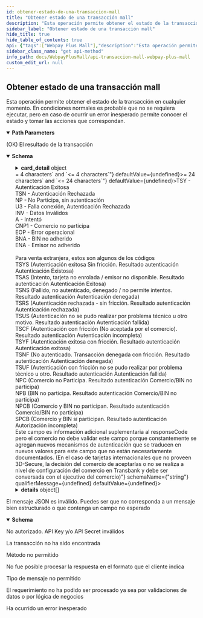 ```yaml
---
id: obtener-estado-de-una-transaccion-mall
title: "Obtener estado de una transacción mall"
description: "Esta operación permite obtener el estado de la transacción en cualquier momento. En condiciones normales es probable que no se requiera ejecutar, pero en caso de ocurrir un error inesperado permite conocer el estado y tomar las acciones que correspondan."
sidebar_label: "Obtener estado de una transacción mall"
hide_title: true
hide_table_of_contents: true
api: {"tags":["Webpay Plus Mall"],"description":"Esta operación permite obtener el estado de la transacción en cualquier momento. En condiciones normales es probable que no se requiera ejecutar, pero en caso de ocurrir un error inesperado permite conocer el estado y tomar las acciones que correspondan.","parameters":[{"name":"token","in":"path","required":true,"description":"Token de la transacción","schema":{"type":"string","minimum":64,"maximum":64,"example":"e9d555262db0f989e49d724b4db0b0af367cc415cde41f500a776550fc5fddd3"}}],"responses":{"200":{"description":"(OK) El resultado de la transacción","content":{"application/json":{"schema":{"type":"object","properties":{"buy_order":{"type":"string","description":"Es el código único de la orden de compra generada por el comercio mall","example":"ordenCompra12345678","maxLength":26},"session_id":{"type":"string","description":"Identificador de sesión, uso interno de comercio, este valor es devuelto al final de la transacción. Largo máximo 61","example":"sesion1234557545","maxLength":61},"card_detail":{"type":"object","description":"Objeto que representa los datos de la tarjeta de crédito del tarjeta habiente.","properties":{"card_detail.card_number":{"type":"string","description":"4 últimos números de la tarjeta de crédito del tarjetahabiente. Solo para comercios autorizados por Transbank se envía el número completo. Largo máximo 19.","minLength":4,"maxLength":19,"example":6623}}},"accounting_date":{"type":"string","description":"Fecha de la autorización. Largo 4, formato MMDD","maxLength":4,"minLength":4,"example":"MMDD"},"transaction_date":{"type":"string","description":"Fecha y hora de la autorización. Largo 24, formato ISO 8601 (Ej yyyy-mm-ddTHH:mm:ss.xxxZ)","maxLength":24,"minLength":24,"example":"yyyy-mm-ddTHH:mm:ss.xxxZ"},"vci":{"type":"string","description":"Resultado de la autenticación del tarjetahabiente. Algunos de ellos son <br>TSY - Autenticación Exitosa <br>TSN - Autenticación Rechazada <br>NP - No Participa, sin autenticación <br>U3 - Falla conexión, Autenticación Rechazada <br>INV - Datos Inválidos <br>A - Intentó <br>CNP1 - Comercio no participa <br>EOP - Error operacional <br>BNA - BIN no adherido <br>ENA - Emisor no adherido <br> <br>Para venta extranjera, estos son algunos de los códigos <br>TSYS (Autenticación exitosa Sin fricción. Resultado autenticación  Autenticación Existosa) <br>TSAS (Intento, tarjeta no enrolada / emisor no disponible. Resultado autenticación  Autenticación Exitosa) <br>TSNS (Fallido, no autenticado, denegado / no permite intentos. Resultado autenticación  Autenticación denegada) <br>TSRS (Autenticación rechazada - sin fricción. Resultado autenticación  Autenticación rechazada) <br>TSUS (Autenticación no se pudo realizar por problema técnico u otro motivo. Resultado autenticación  Autenticación fallida) <br>TSCF (Autenticación con fricción (No aceptada por el comercio). Resultado autenticación  Autenticación incompleta) <br>TSYF (Autenticación exitosa con fricción. Resultado autenticación  Autenticación exitosa) <br>TSNF (No autenticado. Transacción denegada con fricción. Resultado autenticación  Autenticación denegada) <br>TSUF (Autenticación con fricción no se pudo realizar por problema técnico u otro. Resultado autenticación  Autenticación fallida) <br>NPC (Comercio no Participa. Resultado autenticación  Comercio/BIN no participa) <br>NPB (BIN no participa. Resultado autenticación  Comercio/BIN no participa) <br>NPCB (Comercio y BIN no participan. Resultado autenticación  Comercio/BIN no participa) <br>SPCB (Comercio y BIN sí participan. Resultado autenticación  Autorización incompleta) <br>Este campo es información adicional suplementaria al responseCode pero el comercio no debe validar este campo porque constantemente se agregan nuevos mecanismos de autenticación que se traducen en nuevos valores para este campo que no están necesariamente documentados. (En el caso de tarjetas internacionales que no proveen 3D-Secure, la decisión del comercio de aceptarlas o no se realiza a nivel de configuración del comercio en Transbank y debe ser conversada con el ejecutivo del comercio)","example":"TCY"},"details":{"type":"array","items":{"type":"object","description":"Lista con resultado de cada una de las transacciones enviados en Transaction.create().","properties":{"amount":{"type":"number","description":"Formato número entero para transacciones en peso y decimal para transacciones en dólares. Largo máximo 17","format":"float","example":10000},"status":{"type":"string","description":"Estado de la transacción (INITIALIZED, AUTHORIZED, REVERSED, FAILED, NULLIFIED, PARTIALLY_NULLIFIED, CAPTURED). Largo máximo 64","maxLength":64,"example":"AUTHORIZED"},"authorization_code":{"type":"string","description":"Código de autorización de la transacción Largo máximo 6","maxLength":6,"example":1213},"payment_type_code":{"type":"string","description":"Tipo de pago de la transacción. <br>VD = Venta Débito. <br>VN = Venta Normal. <br>VC = Venta en cuotas. <br>SI = 3 cuotas sin interés. <br>S2 = 2 cuotas sin interés. <br>NC = N Cuotas sin interés <br>VP = Venta Prepago.","example":"VN"},"response_code":{"type":"number","description":"Código de respuesta de la autorización. Valores posibles <br>0 = Transacción aprobada <br>Puedes revisar los códigos de respuesta de rechazo en el siguiente <a href=\"https://www.transbankdevelopers.cl/producto/webpay#codigos-de-respuesta-de-autorizacion\">link</a>","example":0},"installments_amount":{"type":"number","description":"Monto de las cuotas. Largo máximo 17"},"installments_number":{"type":"number","description":"Cantidad de cuotas. Largo máximo 2","example":0},"commerce_code":{"type":"string","description":"Código comercio asignado por Transbank para la tienda perteneciente al mall a la cual corresponde esta transacción. Largo 12.","example":"597055555537","minLength":12,"maxLength":12},"buy_order":{"type":"string","description":"Es el código único de la orden de compra generada por el comercio mall","example":"ordenCompra12345678","maxLength":26}}}},"balance":{"type":"number","description":"Monto restante para un detalle anulado. Largo máximo 17","maximum":100000000000000000,"example":0}},"example":{"buy_order":"415034240","card_detail":{"card_number":"6623"},"accounting_date":"0321","transaction_date":"2019-03-21T15:43:48.523Z","vci":"TSY","details":[{"amount":10000,"status":"AUTHORIZED","authorization_code":"1213","payment_type_code":"VN","response_code":0,"installments_number":0,"commerce_code":"597055555536","buy_order":"505479072"}]}}}}},"400":{"description":"El mensaje JSON es inválido. Puedes ser que no corresponda a un mensaje bien estructurado o que contenga un campo no esperado","content":{"application/json":{"schema":{"type":"object","properties":{"error_message":{"type":"string","example":"token is required"}}}}}},"401":{"description":"No autorizado. API Key y/o API Secret inválidos"},"404":{"description":"La transacción no ha sido encontrada"},"405":{"description":"Método no permitido"},"406":{"description":"No fue posible procesar la respuesta en el formato que el cliente indica"},"415":{"description":"Tipo de mensaje no permitido"},"422":{"description":"El requerimiento no ha podido ser procesado ya sea por validaciones de datos o por lógica de negocios"},"500":{"description":"Ha ocurrido un error inesperado"}},"method":"get","path":"/rswebpaytransaction/api/webpay/v1.2/transactions/{token}","servers":[{"url":"https://webpay3gint.transbank.cl"}],"security":[{"tbkApiKeyId":[],"tbkApiKeySecret":[]}],"securitySchemes":{"tbkApiKeyId":{"type":"apiKey","name":"Tbk-Api-Key-Id","in":"header","description":"Código de comercio"},"tbkApiKeySecret":{"type":"apiKey","name":"Tbk-Api-Key-Secret","in":"header","description":"LLave secreta"}},"info":{"title":"API Transaccion mall - WebPay Plus Mall","description":"Una transacción Mall Normal corresponde a una solicitud de autorización financiera de un conjunto de pagos con tarjetas de crédito o débito, en donde quién realiza el pago ingresa al sitio del comercio, selecciona productos o servicios, y el ingreso asociado a los datos de la tarjeta de crédito o débito lo realiza una única vez en forma segura en Webpay para el conjunto de pagos. Cada pago tendrá su propio resultado, autorizado o rechazado. Revisa más detalles sobre esta modalidad en la documentación","termsOfService":"https://www.transbankdevelopers.cl/termino-y-condiciones","version":"1.0.0"},"postman":{"name":"Obtener estado de una transacción mall","description":{"content":"Esta operación permite obtener el estado de la transacción en cualquier momento. En condiciones normales es probable que no se requiera ejecutar, pero en caso de ocurrir un error inesperado permite conocer el estado y tomar las acciones que correspondan.","type":"text/plain"},"url":{"path":["rswebpaytransaction","api","webpay","v1.2","transactions",":token"],"host":["{{baseUrl}}"],"query":[],"variable":[{"disabled":false,"description":{"content":"(Required) Token de la transacción","type":"text/plain"},"type":"any","value":"","key":"token"}]},"header":[{"key":"Accept","value":"application/json"}],"method":"GET"}}
sidebar_class_name: "get api-method"
info_path: docs/WebpayPlusMall/api-transaccion-mall-webpay-plus-mall
custom_edit_url: null
---
```



## Obtener estado de una transacción mall



Esta operación permite obtener el estado de la transacción en cualquier momento. En condiciones normales es probable que no se requiera ejecutar, pero en caso de ocurrir un error inesperado permite conocer el estado y tomar las acciones que correspondan.

<details style={{"marginBottom":"1rem"}} data-collapsed={false} open={true}><summary style={{}}><strong>Path Parameters</strong></summary><div><ul><ParamsItem className={"paramsItem"} param={{"name":"token","in":"path","required":true,"description":"Token de la transacción","schema":{"type":"string","minimum":64,"maximum":64,"example":"e9d555262db0f989e49d724b4db0b0af367cc415cde41f500a776550fc5fddd3"}}}></ParamsItem></ul></div></details><div><ApiTabs><TabItem label={"200"} value={"200"}><div>

(OK) El resultado de la transacción

</div><div><MimeTabs schemaType={"response"}><TabItem label={"application/json"} value={"application/json"}><SchemaTabs><TabItem label={"Schema"} value={"Schema"}><details style={{}} data-collapsed={false} open={true}><summary style={{"textAlign":"left"}}><strong>Schema</strong></summary><div style={{"textAlign":"left","marginLeft":"1rem"}}></div><ul style={{"marginLeft":"1rem"}}><SchemaItem collapsible={false} name={"buy_order"} required={false} deprecated={undefined} schemaDescription={"Es el código único de la orden de compra generada por el comercio mall"} schemaName={"string"} qualifierMessage={"**Possible values:** `<= 26 characters`"} defaultValue={undefined}></SchemaItem><SchemaItem collapsible={false} name={"session_id"} required={false} deprecated={undefined} schemaDescription={"Identificador de sesión, uso interno de comercio, este valor es devuelto al final de la transacción. Largo máximo 61"} schemaName={"string"} qualifierMessage={"**Possible values:** `<= 61 characters`"} defaultValue={undefined}></SchemaItem><SchemaItem collapsible={true} className={"schemaItem"}><details style={{}}><summary style={{}}><strong>card_detail</strong><span style={{"opacity":"0.6"}}> object</span></summary><div style={{"marginLeft":"1rem"}}><div style={{"marginTop":".5rem","marginBottom":".5rem"}}>

Objeto que representa los datos de la tarjeta de crédito del tarjeta habiente.

</div><SchemaItem collapsible={false} name={"card_detail.card_number"} required={false} deprecated={undefined} schemaDescription={"4 últimos números de la tarjeta de crédito del tarjetahabiente. Solo para comercios autorizados por Transbank se envía el número completo. Largo máximo 19."} schemaName={"string"} qualifierMessage={"**Possible values:** `>= 4 characters` and `<= 19 characters`"} defaultValue={undefined}></SchemaItem></div></details></SchemaItem><SchemaItem collapsible={false} name={"accounting_date"} required={false} deprecated={undefined} schemaDescription={"Fecha de la autorización. Largo 4, formato MMDD"} schemaName={"string"} qualifierMessage={"**Possible values:** `>= 4 characters` and `<= 4 characters`"} defaultValue={undefined}></SchemaItem><SchemaItem collapsible={false} name={"transaction_date"} required={false} deprecated={undefined} schemaDescription={"Fecha y hora de la autorización. Largo 24, formato ISO 8601 (Ej yyyy-mm-ddTHH:mm:ss.xxxZ)"} schemaName={"string"} qualifierMessage={"**Possible values:** `>= 24 characters` and `<= 24 characters`"} defaultValue={undefined}></SchemaItem><SchemaItem collapsible={false} name={"vci"} required={false} deprecated={undefined} schemaDescription={"Resultado de la autenticación del tarjetahabiente. Algunos de ellos son <br>TSY - Autenticación Exitosa <br>TSN - Autenticación Rechazada <br>NP - No Participa, sin autenticación <br>U3 - Falla conexión, Autenticación Rechazada <br>INV - Datos Inválidos <br>A - Intentó <br>CNP1 - Comercio no participa <br>EOP - Error operacional <br>BNA - BIN no adherido <br>ENA - Emisor no adherido <br> <br>Para venta extranjera, estos son algunos de los códigos <br>TSYS (Autenticación exitosa Sin fricción. Resultado autenticación  Autenticación Existosa) <br>TSAS (Intento, tarjeta no enrolada / emisor no disponible. Resultado autenticación  Autenticación Exitosa) <br>TSNS (Fallido, no autenticado, denegado / no permite intentos. Resultado autenticación  Autenticación denegada) <br>TSRS (Autenticación rechazada - sin fricción. Resultado autenticación  Autenticación rechazada) <br>TSUS (Autenticación no se pudo realizar por problema técnico u otro motivo. Resultado autenticación  Autenticación fallida) <br>TSCF (Autenticación con fricción (No aceptada por el comercio). Resultado autenticación  Autenticación incompleta) <br>TSYF (Autenticación exitosa con fricción. Resultado autenticación  Autenticación exitosa) <br>TSNF (No autenticado. Transacción denegada con fricción. Resultado autenticación  Autenticación denegada) <br>TSUF (Autenticación con fricción no se pudo realizar por problema técnico u otro. Resultado autenticación  Autenticación fallida) <br>NPC (Comercio no Participa. Resultado autenticación  Comercio/BIN no participa) <br>NPB (BIN no participa. Resultado autenticación  Comercio/BIN no participa) <br>NPCB (Comercio y BIN no participan. Resultado autenticación  Comercio/BIN no participa) <br>SPCB (Comercio y BIN sí participan. Resultado autenticación  Autorización incompleta) <br>Este campo es información adicional suplementaria al responseCode pero el comercio no debe validar este campo porque constantemente se agregan nuevos mecanismos de autenticación que se traducen en nuevos valores para este campo que no están necesariamente documentados. (En el caso de tarjetas internacionales que no proveen 3D-Secure, la decisión del comercio de aceptarlas o no se realiza a nivel de configuración del comercio en Transbank y debe ser conversada con el ejecutivo del comercio)"} schemaName={"string"} qualifierMessage={undefined} defaultValue={undefined}></SchemaItem><SchemaItem collapsible={true} className={"schemaItem"}><details style={{}}><summary style={{}}><strong>details</strong><span style={{"opacity":"0.6"}}> object[]</span></summary><div style={{"marginLeft":"1rem"}}><SchemaItem collapsible={false} name={"amount"} required={false} deprecated={undefined} schemaDescription={"Formato número entero para transacciones en peso y decimal para transacciones en dólares. Largo máximo 17"} schemaName={"float"} qualifierMessage={undefined} defaultValue={undefined}></SchemaItem><SchemaItem collapsible={false} name={"status"} required={false} deprecated={undefined} schemaDescription={"Estado de la transacción (INITIALIZED, AUTHORIZED, REVERSED, FAILED, NULLIFIED, PARTIALLY_NULLIFIED, CAPTURED). Largo máximo 64"} schemaName={"string"} qualifierMessage={"**Possible values:** `<= 64 characters`"} defaultValue={undefined}></SchemaItem><SchemaItem collapsible={false} name={"authorization_code"} required={false} deprecated={undefined} schemaDescription={"Código de autorización de la transacción Largo máximo 6"} schemaName={"string"} qualifierMessage={"**Possible values:** `<= 6 characters`"} defaultValue={undefined}></SchemaItem><SchemaItem collapsible={false} name={"payment_type_code"} required={false} deprecated={undefined} schemaDescription={"Tipo de pago de la transacción. <br>VD = Venta Débito. <br>VN = Venta Normal. <br>VC = Venta en cuotas. <br>SI = 3 cuotas sin interés. <br>S2 = 2 cuotas sin interés. <br>NC = N Cuotas sin interés <br>VP = Venta Prepago."} schemaName={"string"} qualifierMessage={undefined} defaultValue={undefined}></SchemaItem><SchemaItem collapsible={false} name={"response_code"} required={false} deprecated={undefined} schemaDescription={"Código de respuesta de la autorización. Valores posibles <br>0 = Transacción aprobada <br>Puedes revisar los códigos de respuesta de rechazo en el siguiente <a href=\"https://www.transbankdevelopers.cl/producto/webpay#codigos-de-respuesta-de-autorizacion\">link</a>"} schemaName={"number"} qualifierMessage={undefined} defaultValue={undefined}></SchemaItem><SchemaItem collapsible={false} name={"installments_amount"} required={false} deprecated={undefined} schemaDescription={"Monto de las cuotas. Largo máximo 17"} schemaName={"number"} qualifierMessage={undefined} defaultValue={undefined}></SchemaItem><SchemaItem collapsible={false} name={"installments_number"} required={false} deprecated={undefined} schemaDescription={"Cantidad de cuotas. Largo máximo 2"} schemaName={"number"} qualifierMessage={undefined} defaultValue={undefined}></SchemaItem><SchemaItem collapsible={false} name={"commerce_code"} required={false} deprecated={undefined} schemaDescription={"Código comercio asignado por Transbank para la tienda perteneciente al mall a la cual corresponde esta transacción. Largo 12."} schemaName={"string"} qualifierMessage={"**Possible values:** `>= 12 characters` and `<= 12 characters`"} defaultValue={undefined}></SchemaItem><SchemaItem collapsible={false} name={"buy_order"} required={false} deprecated={undefined} schemaDescription={"Es el código único de la orden de compra generada por el comercio mall"} schemaName={"string"} qualifierMessage={"**Possible values:** `<= 26 characters`"} defaultValue={undefined}></SchemaItem></div></details></SchemaItem><SchemaItem collapsible={false} name={"balance"} required={false} deprecated={undefined} schemaDescription={"Monto restante para un detalle anulado. Largo máximo 17"} schemaName={"number"} qualifierMessage={"**Possible values:** `<= 100000000000000000`"} defaultValue={undefined}></SchemaItem></ul></details></TabItem><TabItem label={"Example (from schema)"} value={"Example (from schema)"}><ResponseSamples responseExample={"{\n  \"buy_order\": \"415034240\",\n  \"card_detail\": {\n    \"card_number\": \"6623\"\n  },\n  \"accounting_date\": \"0321\",\n  \"transaction_date\": \"2019-03-21T15:43:48.523Z\",\n  \"vci\": \"TSY\",\n  \"details\": [\n    {\n      \"amount\": 10000,\n      \"status\": \"AUTHORIZED\",\n      \"authorization_code\": \"1213\",\n      \"payment_type_code\": \"VN\",\n      \"response_code\": 0,\n      \"installments_number\": 0,\n      \"commerce_code\": \"597055555536\",\n      \"buy_order\": \"505479072\"\n    }\n  ]\n}"} language={"json"}></ResponseSamples></TabItem></SchemaTabs></TabItem></MimeTabs></div></TabItem><TabItem label={"400"} value={"400"}><div>

El mensaje JSON es inválido. Puedes ser que no corresponda a un mensaje bien estructurado o que contenga un campo no esperado

</div><div><MimeTabs schemaType={"response"}><TabItem label={"application/json"} value={"application/json"}><SchemaTabs><TabItem label={"Schema"} value={"Schema"}><details style={{}} data-collapsed={false} open={true}><summary style={{"textAlign":"left"}}><strong>Schema</strong></summary><div style={{"textAlign":"left","marginLeft":"1rem"}}></div><ul style={{"marginLeft":"1rem"}}><SchemaItem collapsible={false} name={"error_message"} required={false} deprecated={undefined} schemaDescription={undefined} schemaName={"string"} qualifierMessage={undefined} defaultValue={undefined}></SchemaItem></ul></details></TabItem><TabItem label={"Example (from schema)"} value={"Example (from schema)"}><ResponseSamples responseExample={"{\n  \"error_message\": \"token is required\"\n}"} language={"json"}></ResponseSamples></TabItem></SchemaTabs></TabItem></MimeTabs></div></TabItem><TabItem label={"401"} value={"401"}><div>

No autorizado. API Key y/o API Secret inválidos

</div><div></div></TabItem><TabItem label={"404"} value={"404"}><div>

La transacción no ha sido encontrada

</div><div></div></TabItem><TabItem label={"405"} value={"405"}><div>

Método no permitido

</div><div></div></TabItem><TabItem label={"406"} value={"406"}><div>

No fue posible procesar la respuesta en el formato que el cliente indica

</div><div></div></TabItem><TabItem label={"415"} value={"415"}><div>

Tipo de mensaje no permitido

</div><div></div></TabItem><TabItem label={"422"} value={"422"}><div>

El requerimiento no ha podido ser procesado ya sea por validaciones de datos o por lógica de negocios

</div><div></div></TabItem><TabItem label={"500"} value={"500"}><div>

Ha ocurrido un error inesperado

</div><div></div></TabItem></ApiTabs></div>
      